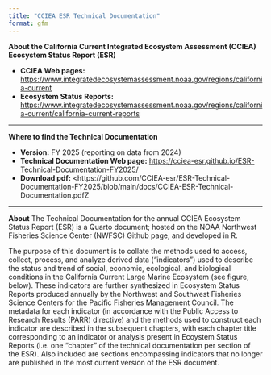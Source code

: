 ```yaml
---
title: "CCIEA ESR Technical Documentation"
format: gfm
---
```

**About the California Current Integrated Ecosystem Assessment (CCIEA) Ecosystem Status Report (ESR)**

* **CCIEA Web pages:** <https://www.integratedecosystemassessment.noaa.gov/regions/california-current>
* **Ecosystem Status Reports:** <https://www.integratedecosystemassessment.noaa.gov/regions/california-current/california-current-reports>

<hr>

**Where to find the Technical Documentation**

* **Version:** FY 2025 (reporting on data from 2024)
* **Technical Documentation Web page:** <https://cciea-esr.github.io/ESR-Technical-Documentation-FY2025/>
* **Download pdf:** <https://github.com/CCIEA-esr/ESR-Technical-Documentation-FY2025/blob/main/docs/CCIEA-ESR-Technical-Documentation.pdfZ

<hr>

**About**
The Technical Documentation for the annual CCIEA Ecosystem Status Report (ESR) is a Quarto document; hosted on the NOAA Northwest Fisheries Science Center (NWFSC) Github page, and developed in R.

The purpose of this document is to collate the methods used to access, collect, process, and analyze derived data (“indicators”) used to describe the status and trend of social, economic, ecological, and biological conditions in the California Current Large Marine Ecosystem (see figure, below). These indicators are further synthesized in Ecosystem Status Reports produced annually by the Northwest and Southwest Fisheries Science Centers for the Pacific Fisheries Management Council. The metadata for each indicator (in accordance with the Public Access to Research Results (PARR) directive) and the methods used to construct each indicator are described in the subsequent chapters, with each chapter title corresponding to an indicator or analysis present in Ecoystem Status Reports (i.e. one "chapter" of the technical documentation per section of the ESR). Also included are sections encompassing indicators that no longer are published in the most current version of the ESR document.

